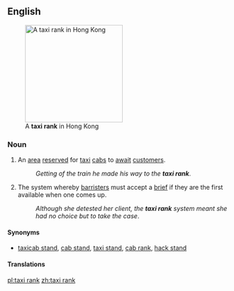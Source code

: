 ==English==
[[Image:Kowloon Waterfront, Hong Kong, 2013-08-09, DD 05.jpg|thumb|220px|A '''taxi rank''' in Hong Kong]]

===Noun===
{{en-noun}}

# An [[area]] [[reserved]] for [[taxi]] [[cabs]] to [[await]] [[customer]]s.
#: ''Getting of the train he made his way to the '''taxi rank'''''.
# {{context|British|lang=en}} The system whereby [[barrister]]s must accept a [[brief]] if they are the first available when one comes up.
#: ''Although she detested her client, the '''taxi rank''' system meant she had no choice but to take the case''.

====Synonyms====
* [[taxicab stand]], [[cab stand]], [[taxi stand]], [[cab rank]], [[hack stand]]

====Translations====
{{trans-see|taxi stand}}

[[pl:taxi rank]]
[[zh:taxi rank]]
